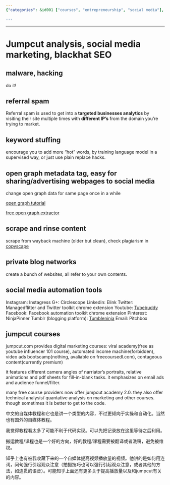 ```yaml
---
{"categories": &id001 ["courses", "entrepreneurship", "social media"], "category": "Digital Marketing", "date": "2022-06-09 16:22:06", "description": "This article discusses the importance of improving digital marketing strategies using techniques like website analytics, SEO, and mentions Jumpcut.com as a platform that offers courses in these areas to help businesses enhance their online presence.", "tags": *id001, "title": "Jumpcut analysis, social media marketing, blackhat SEO"}

---
```


------

# Jumpcut analysis, social media marketing, blackhat SEO

## malware, hacking

do it!

## referral spam

Referral spam is used to get into a **targeted businesses analytics** by visiting their
site multiple times with **different IP’s** from the domain you’re trying to market.

## keyword stuffing

encourage you to add more "hot" words, by training language model in a supervised way, or just use plain replace hacks.

## open graph metadata tag, easy for sharing/advertising webpages to social media

change open graph data for same page once in a while

[open graph tutorial](https://www.freecodecamp.org/news/what-is-open-graph-and-how-can-i-use-it-for-my-website/#:~:text=Open%20Graph%20is%20an%20internet%20protocol%20that%20was,as%20specific%20as%20the%20duration%20of%20a%20video.)

[free open graph extractor](https://opengraphr.com/)

## scrape and rinse content

scrape from wayback machine (older but clean), check plagiarism in [copyscape](https://www.copyscape.com/)

## private blog networks

create a bunch of websites, all refer to your own contents.

## social media automation tools

Instagram: Instagress
G+: Circlescope
Linkedin: Elink
Twitter: Managedflitter and Twitter toolkit
chrome extension
Youtube: [Tubebuddy](https://www.tubebuddy.com/)
Facebook: Facebook automation toolkit
chrome extension
Pinterest: NinjaPinner
Tumblr (blogging platform): [Tumbleninja](https://tumbleninja.software.informer.com/)
Email: Pitchbox

## jumpcut courses

jumpcut.com provides digital marketing courses:
viral academy(free as youtube influencer 101 course), automated income machine(forbidden), video ads bootscamp(nothing, avaliable on freecoursedl.com), contageous content(currently premium)

it features different camera angles of narriator's portraits, relative animations and pdf sheets for fill-in-blank tasks. it emphasizes on email ads and audience funnel/filter.

many free course providers now offer jumpcut academy 2.0. they also offer technical analysis/ quantative analysis on marketing and other courses. though sometimes it is better to get to the code.

中文的自媒体教程和它也是讲一个类型的内容，不过更倾向于实操和自动化。当然也有国外的自媒体教程。

我觉得教程看太多了可能不利于代码实现。可以先把记录放在这里等待之后利用。

搬运教程/课程也是一个好的方向，好的教程/课程需要被翻译或者洗稿，避免被维权。

知乎上也有被我收藏下来的一个自媒体提高视频播放量的视频。他讲的是如何用连词，问句强行引起观众注意（拍摄技巧也可以强行引起观众注意，或者其他的方法，如连贯的语音）。可能知乎上面还有更多关于提高播放量以及和jumpcut有关的内容。

